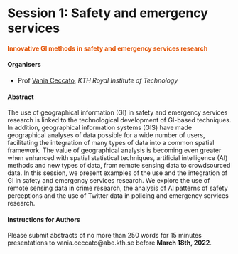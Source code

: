 # Session 1: Safety and emergency services {-}
#### <span style="color:#E45201;">Innovative GI methods in safety and emergency services research </span> {-}

#### Organisers {-}
- Prof [Vania Ceccato](https://www.kth.se/profile/vace?l=en), *KTH Royal Institute of Technology* 

#### Abstract {-}
The use of geographical information (GI) in safety and emergency services research is linked to the technological development of GI-based techniques. In addition, geographical information systems (GIS) have made geographical analyses of data possible for a wide number of users, facilitating the integration of many types of data into a common spatial framework. The value of geographical analysis is becoming even greater when enhanced with spatial statistical techniques, artificial intelligence (AI) methods and new types of data, from remote sensing  data to crowdsourced data. In this session, we present examples of the use and the integration of GI in safety and emergency services research. We explore the use of remote sensing data in crime research, the analysis of AI patterns of safety perceptions and the use of Twitter data in policing and emergency services research. 

#### Instructions for Authors {-}
Please submit abstracts of no more than 250 words for 15 minutes presentations to vania.ceccato@abe.kth.se before **March 18th, 2022**.
